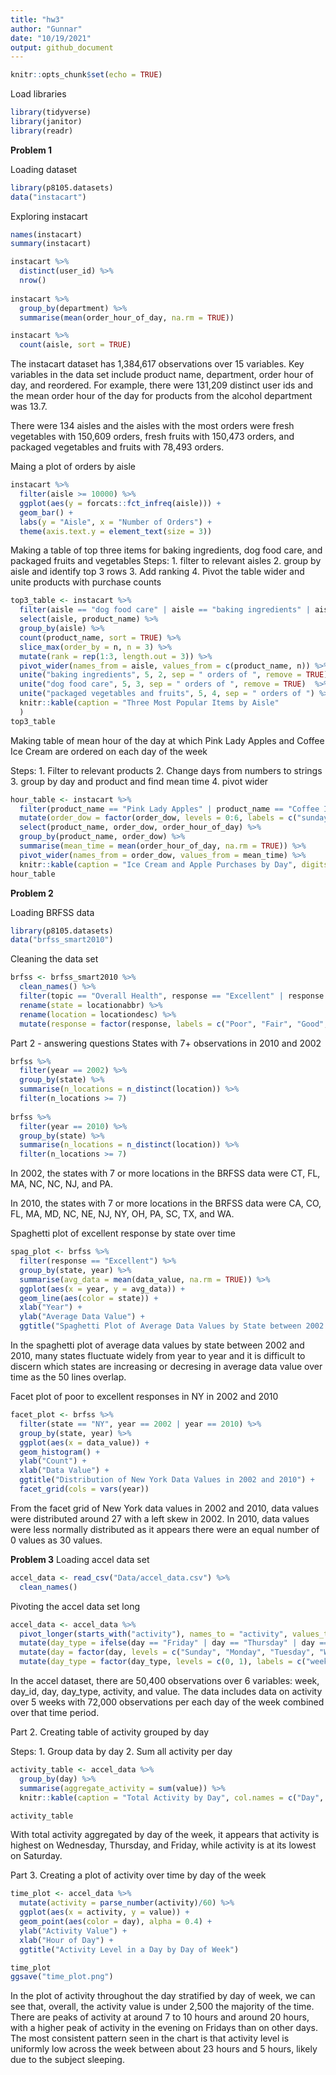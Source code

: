 ```yaml
---
title: "hw3"
author: "Gunnar"
date: "10/19/2021"
output: github_document
---
```


```r
knitr::opts_chunk$set(echo = TRUE)
```


Load libraries
```r
library(tidyverse)
library(janitor)
library(readr)
```

**Problem 1**

Loading dataset
```r
library(p8105.datasets)
data("instacart")
```
Exploring instacart
```r
names(instacart)
summary(instacart)

instacart %>%
  distinct(user_id) %>%
  nrow()
  
instacart %>%
  group_by(department) %>%
  summarise(mean(order_hour_of_day, na.rm = TRUE))

instacart %>%
  count(aisle, sort = TRUE)
```

The instacart dataset has 1,384,617 observations over 15 variables. Key variables in the data set include product name, department, order hour of day, and reordered. For example, there were 131,209 distinct user ids and the mean order hour of the day for products from the alcohol department was 13.7. 

There were 134 aisles and the aisles with the most orders were fresh vegetables with 150,609 orders, fresh fruits with 150,473 orders, and packaged vegetables and fruits with 78,493 orders. 

Maing a plot of orders by aisle
```r
instacart %>%
  filter(aisle >= 10000) %>%
  ggplot(aes(y = forcats::fct_infreq(aisle))) +
  geom_bar() +
  labs(y = "Aisle", x = "Number of Orders") +
  theme(axis.text.y = element_text(size = 3))
```

Making a table of top three items for baking ingredients, dog food care, and packaged fruits and vegetables
Steps:
1. filter to relevant aisles
2. group by aisle and identify top 3 rows
3. Add ranking
4. Pivot the table wider and unite products with purchase counts
```r
top3_table <- instacart %>%
  filter(aisle == "dog food care" | aisle == "baking ingredients" | aisle == "packaged vegetables fruits") %>%
  select(aisle, product_name) %>%
  group_by(aisle) %>%
  count(product_name, sort = TRUE) %>%
  slice_max(order_by = n, n = 3) %>%
  mutate(rank = rep(1:3, length.out = 3)) %>%
  pivot_wider(names_from = aisle, values_from = c(product_name, n)) %>%
  unite("baking ingredients", 5, 2, sep = " orders of ", remove = TRUE) %>%
  unite("dog food care", 5, 3, sep = " orders of ", remove = TRUE)  %>%
  unite("packaged vegetables and fruits", 5, 4, sep = " orders of ") %>%
  knitr::kable(caption = "Three Most Popular Items by Aisle"
  )
top3_table
```

Making table of mean hour of the day at which Pink Lady Apples and Coffee Ice Cream are ordered on each day of the week

Steps:
1. Filter to relevant products
2. Change days from numbers to strings
3. group by day and product and find mean time
4. pivot wider
```r
hour_table <- instacart %>%
  filter(product_name == "Pink Lady Apples" | product_name == "Coffee Ice Cream") %>%
  mutate(order_dow = factor(order_dow, levels = 0:6, labels = c("sunday", "monday", "tuesday", "wednesday", "thursday", "friday", "saturday"))) %>%
  select(product_name, order_dow, order_hour_of_day) %>%
  group_by(product_name, order_dow) %>%
  summarise(mean_time = mean(order_hour_of_day, na.rm = TRUE)) %>%
  pivot_wider(names_from = order_dow, values_from = mean_time) %>%
  knitr::kable(caption = "Ice Cream and Apple Purchases by Day", digits = 2)
hour_table
```

**Problem 2**

Loading BRFSS data
```r
library(p8105.datasets)
data("brfss_smart2010")
```

Cleaning the data set
```r
brfss <- brfss_smart2010 %>%
  clean_names() %>%
  filter(topic == "Overall Health", response == "Excellent" | response == "Very good" | response == "Good" | response == "Fair" | response == "Poor") %>%
  rename(state = locationabbr) %>%
  rename(location = locationdesc) %>%
  mutate(response = factor(response, labels = c("Poor", "Fair", "Good", "Very good", "Excellent")))
```

Part 2 - answering questions
States with 7+ observations in 2010 and 2002
```r
brfss %>%
  filter(year == 2002) %>%
  group_by(state) %>%
  summarise(n_locations = n_distinct(location)) %>%
  filter(n_locations >= 7)
  
brfss %>%
  filter(year == 2010) %>%
  group_by(state) %>%
  summarise(n_locations = n_distinct(location)) %>%
  filter(n_locations >= 7)
```

In 2002, the states with 7 or more locations in the BRFSS data were CT, FL, MA, NC, NC, NJ, and PA.

In 2010, the states with 7 or more locations in the BRFSS data were CA, CO, FL, MA, MD, NC, NE, NJ, NY, OH, PA, SC, TX, and WA. 

Spaghetti plot of excellent response by state over time
```r
spag_plot <- brfss %>%
  filter(response == "Excellent") %>%
  group_by(state, year) %>%
  summarise(avg_data = mean(data_value, na.rm = TRUE)) %>%
  ggplot(aes(x = year, y = avg_data)) +
  geom_line(aes(color = state)) +
  xlab("Year") +
  ylab("Average Data Value") +
  ggtitle("Spaghetti Plot of Average Data Values by State between 2002 and 2010")
```
In the spaghetti plot of average data values by state between 2002 and 2010, many states fluctuate widely from year to year and it is difficult to discern which states are increasing or decresing in average data value over time as the 50 lines overlap.


Facet plot of poor to excellent responses in NY in 2002 and 2010
```r
facet_plot <- brfss %>%
  filter(state == "NY", year == 2002 | year == 2010) %>%
  group_by(state, year) %>%
  ggplot(aes(x = data_value)) +
  geom_histogram() +
  ylab("Count") +
  xlab("Data Value") +
  ggtitle("Distribution of New York Data Values in 2002 and 2010") +
  facet_grid(cols = vars(year))
```

From the facet grid of New York data values in 2002 and 2010, data values were distributed around 27 with a left skew in 2002. In 2010, data values were less normally distributed as it appears there were an equal number of 0 values as 30 values.


**Problem 3**
Loading accel data set
```r
accel_data <- read_csv("Data/accel_data.csv") %>%
  clean_names()
```

Pivoting the accel data set long
```r
accel_data <- accel_data %>%
  pivot_longer(starts_with("activity"), names_to = "activity", values_to = "value") %>%
  mutate(day_type = ifelse(day == "Friday" | day == "Thursday" | day == "Wednesday" | day == "Tuesday" | day == "Monday", 1, 0)) %>%
  mutate(day = factor(day, levels = c("Sunday", "Monday", "Tuesday", "Wednesday", "Thursday", "Friday", "Saturday"))) %>%
  mutate(day_type = factor(day_type, levels = c(0, 1), labels = c("weekend", "weekday")))

```
In the accel dataset, there are 50,400 observations over 6 variables: week, day_id, day, day_type, activity, and value. The data includes data on activity over 5 weeks with 72,000 observations per each day of the week combined over that time period.


Part 2.
Creating table of activity grouped by day

Steps:
1. Group data by day
2. Sum all activity per day
```r
activity_table <- accel_data %>%
  group_by(day) %>%
  summarise(aggregate_activity = sum(value)) %>%
  knitr::kable(caption = "Total Activity by Day", col.names = c("Day", "Total Activity"))

activity_table
```

With total activity aggregated by day of the week, it appears that activity is highest on Wednesday, Thursday, and Friday, while activity is at its lowest on Saturday. 

Part 3.
Creating a plot of activity over time by day of the week

```r
time_plot <- accel_data %>%
  mutate(activity = parse_number(activity)/60) %>%
  ggplot(aes(x = activity, y = value)) +
  geom_point(aes(color = day), alpha = 0.4) +
  ylab("Activity Value") +
  xlab("Hour of Day") +
  ggtitle("Activity Level in a Day by Day of Week")

time_plot
ggsave("time_plot.png")
```

In the plot of activity throughout the day stratified by day of week, we can see that, overall, the activity value is under 2,500 the majority of the time. There are peaks of activity at around 7 to 10 hours and around 20 hours, with a higher peak of activity in the evening on Fridays than on other days. The most consistent pattern seen in the chart is that activity level is uniformly low across the week between about 23 hours and 5 hours, likely due to the subject sleeping. 
